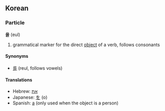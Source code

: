 ==Korean==
===Particle===
'''을''' (eul)

# grammatical marker for the direct [[object]] of a verb, follows consonants

====Synonyms====
*[[를]] (reul, follows vowels)

====Translations====
*Hebrew: [[את]]
*Japanese: [[を]] (o)
*Spanish: [[a]] (only used when the object is a person)
